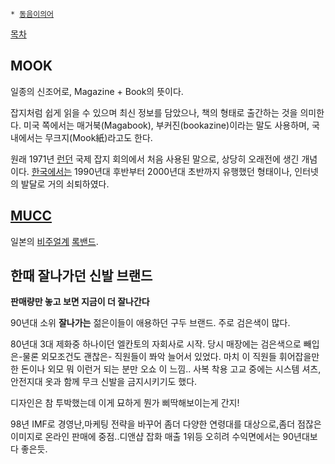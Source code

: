 * [[동음이의어]]

[[목차]]
== MOOK ==
일종의 신조어로, Magazine + Book의 뜻이다. 

잡지처럼 쉽게 읽을 수 있으며 최신 정보를 담았으나, 책의 형태로 출간하는 것을 의미한다. 미국 쪽에서는 매거북(Magabook), 부커진(bookazine)이라는 말도 사용하며, 국내에서는 무크지(Mook紙)라고도 한다.

원래 1971년 [[런던]] 국제 잡지 회의에서 처음 사용된 말으로, 상당히 오래전에 생긴 개념이다. [[한국]]에서는 1990년대 후반부터 2000년대 초반까지 유행했던 형태이나, 인터넷의 발달로 거의 쇠퇴하였다.

== [[MUCC]] ==
일본의 [[비주얼계]] [[록밴드]].

== 한때 잘나가던 신발 브랜드 ==

'''판매량만 놓고 보면 지금이 더 잘나간다'''

90년대 소위 '''잘나가는''' 젊은이들이 애용하던 구두 브랜드. 주로 검은색이 많다.

80년대 3대 제화중 하나이던 엘칸토의 자회사로 시작.
당시 매장에는 검은색으로 빼입은-물론 외모조건도 괜찮은- 직원들이 쫘악 늘어서 있었다. 마치 이 직원들 휘어잡을만한 돈이나 외모 뭐 이런거 되는 분만 오쇼 이 느낌..
사복 착용 고교 중에는 시스템 셔츠,안전지대 옷과 함께 무크 신발을 금지시키기도 했다.

디자인은 참 투박했는데 이게 묘하게 뭔가 삐딱해보이는게 간지!

98년 IMF로 경영난,마케팅 전략을 바꾸어 좀더 다양한 연령대를 대상으로,좀더 점잖은 이미지로 온라인 판매에 중점..디앤샵 잡화 매출 1위등 오히려 수익면에서는 90년대보다 좋은듯.
